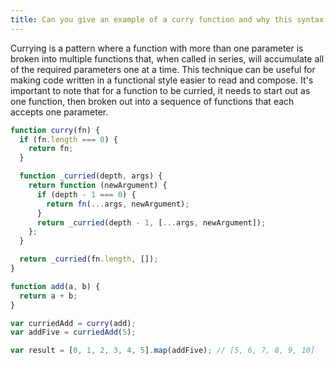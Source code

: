 ```yaml
---
title: Can you give an example of a curry function and why this syntax offers an advantage?
---
```


Currying is a pattern where a function with more than one parameter is broken into multiple functions that, when called in series, will accumulate all of the required parameters one at a time. This technique can be useful for making code written in a functional style easier to read and compose. It's important to note that for a function to be curried, it needs to start out as one function, then broken out into a sequence of functions that each accepts one parameter.

```js
function curry(fn) {
  if (fn.length === 0) {
    return fn;
  }

  function _curried(depth, args) {
    return function (newArgument) {
      if (depth - 1 === 0) {
        return fn(...args, newArgument);
      }
      return _curried(depth - 1, [...args, newArgument]);
    };
  }

  return _curried(fn.length, []);
}

function add(a, b) {
  return a + b;
}

var curriedAdd = curry(add);
var addFive = curriedAdd(5);

var result = [0, 1, 2, 3, 4, 5].map(addFive); // [5, 6, 7, 8, 9, 10]
```
